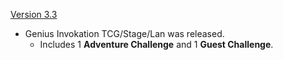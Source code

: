 {{Change History/Header}}
[[Version 3.3]]
* Genius Invokation TCG/Stage/Lan was released.
** Includes 1 '''Adventure Challenge''' and 1 '''Guest Challenge'''.